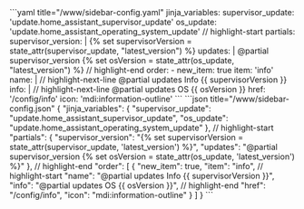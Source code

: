 
<Tabs groupId="config">
  <TabItem value="yaml" label="YAML" default>
    ```yaml title="<config directory>/www/sidebar-config.yaml"
    jinja_variables:
      supervisor_update: 'update.home_assistant_supervisor_update'
      os_update: 'update.home_assistant_operating_system_update'
    // highlight-start
    partials:
      supervisor_version: |
        {% set supervisorVersion = state_attr(supervisor_update, "latest_version") %}
      updates: |
        @partial supervisor_version
        {% set osVersion = state_attr(os_update, "latest_version") %}
    // highlight-end
    order:
      - new_item: true
        item: 'info'
        name: |
          // highlight-next-line
          @partial updates
          Info {{ supervisorVersion }}
        info: |
          // highlight-next-line
          @partial updates
          OS {{ osVersion }}
        href: '/config/info'
        icon: 'mdi:information-outline'
    ```
  </TabItem>
  <TabItem value="json" label="JSON">
    ```json title="<config directory>/www/sidebar-config.json"
    {
      "jinja_variables": {
        "supervisor_update": "update.home_assistant_supervisor_update",
        "os_update": "update.home_assistant_operating_system_update"
      },
      // highlight-start
      "partials": {
        "supervisor_version": "{% set supervisorVersion = state_attr(supervisor_update, 'latest_version') %}",
        "updates": "@partial supervisor_version {% set osVersion = state_attr(os_update, 'latest_version') %}"
      },
      // highlight-end
      "order": [
        {
          "new_item": true,
          "item": "info",
          // highlight-start
          "name": "@partial updates Info {{ supervisorVersion }}",
          "info": "@partial updates OS {{ osVersion }}",
          // highlight-end
          "href": "/config/info",
          "icon": "mdi:information-outline"
        }
      ]
    }
    ```
  </TabItem>
</Tabs>